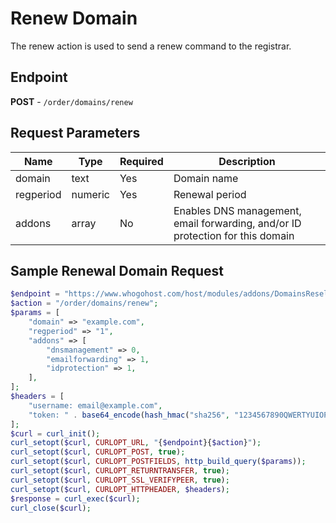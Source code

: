 # Renew Domain

The renew action is used to send a renew command to the registrar.

## Endpoint
**POST** - `/order/domains/renew`

## Request Parameters

| Name    | Type    | Required | Description                                    |
|---------|---------|----------|------------------------------------------------|
| domain  | text    | Yes      | Domain name                                    |
| regperiod | numeric | Yes      | Renewal period                                 |
| addons  | array   | No       | Enables DNS management, email forwarding, and/or ID protection for this domain |

## Sample Renewal Domain Request

```php
$endpoint = "https://www.whogohost.com/host/modules/addons/DomainsReseller/api/index.php";
$action = "/order/domains/renew";
$params = [
    "domain" => "example.com",
    "regperiod" => "1",
    "addons" => [
        "dnsmanagement" => 0,
        "emailforwarding" => 1,
        "idprotection" => 1,     
    ],
];
$headers = [
    "username: email@example.com",
    "token: " . base64_encode(hash_hmac("sha256", "1234567890QWERTYUIOPASDFGHJKLZXCVBNM", "email@example.com:" . gmdate("y-m-d H")))
];
$curl = curl_init();
curl_setopt($curl, CURLOPT_URL, "{$endpoint}{$action}");
curl_setopt($curl, CURLOPT_POST, true);
curl_setopt($curl, CURLOPT_POSTFIELDS, http_build_query($params));
curl_setopt($curl, CURLOPT_RETURNTRANSFER, true);
curl_setopt($curl, CURLOPT_SSL_VERIFYPEER, true);
curl_setopt($curl, CURLOPT_HTTPHEADER, $headers);
$response = curl_exec($curl);
curl_close($curl);












































